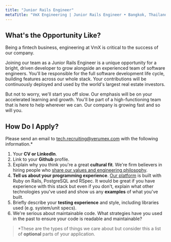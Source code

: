 ```yaml
---
title: "Junior Rails Engineer"
metaTitle: "VmX Engineering | Junior Rails Engineer • Bangkok, Thailand"
---
```



<VmxIntroduction />

## What's the Opportunity Like?

Being a fintech business, engineering at VmX is critical to the success of
our company.

Joining our team as a Junior Rails Engineer is a unique opportunity for a
bright, driven developer to grow alongside an experienced team of software
engineers. You'll be responsible for the full software development life cycle,
building features across our whole stack. Your contributions will be
continuously deployed and used by the world's largest real estate investors.

But not to worry, we'll start you off slow. Our emphasis will be on your
accelerated learning and growth. You'll be part of a high-functioning team
that is here to help wherever we can. Our company is growing fast and so will
you.

<BangkokOffer salary="50,000" />

## How Do I Apply?

Please send an email to
[tech.recruiting@verumex.com](mailto:tech.recruiting@verumex.com?subject=Junior%20Rails%20Engineer)
with the following information.\*

1. Your **CV or LinkedIn**.
2. Link to your **Github** profile.
3. Explain why you think you're a great **cultural fit**. We're firm believers
   in hiring people who [share our values and engineering philosophy](/team).
4. **Tell us about your programming experience**.
   [Our platform](/platform) is built with Ruby on Rails, PostgreSQL and
   RSpec. It would be great if you have experience with this stack but even
   if you don't, explain what other technologies you've used and show us
   any **examples** of what you've built.
5. Briefly describe your **testing experience** and style, including libraries
   used (e.g. system/unit specs).
6. We're serious about maintainable code. What strategies have you used in
   the past to ensure your code is readable and maintainable?

> \*These are the types of things we care about but consider this a list of
> **optional** parts of your application.
